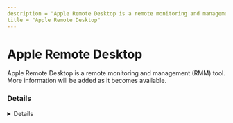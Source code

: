 ---
description = "Apple Remote Desktop is a remote monitoring and management (RMM) tool. More information will be added as it becomes available."
title = "Apple Remote Desktop"
---



# Apple Remote Desktop

Apple Remote Desktop is a remote monitoring and management (RMM) tool. More information will be added as it becomes available.

### Details
<Details author={""}
         category={""}
         created={""}
         website={""}
         lastModified={"2024-02-24"}
         privileges={""}
         free={ false }
         verification={ false }
/>

#### Installation Paths
<Card code={ ["ARDAgent.app"] }/>





### Forensic Artifacts




#### Network Artifacts
<EuiSpacer size="xl"/>
<NetworkArtifactsTable data={ [{"Description": "Known remote domains", "Domains": ["user_managed"], "Ports": []}] }/>




### Detections
- Detects potential network activity of Apple Remote Desktop RMM tool
  - [Sigma Rule](https://github.com/magicsword-io/LOLRMM/blob/main/detections/sigma/apple_remote_desktop_network_sigma.yml)

### References
- [https://support.apple.com/guide/remote-desktop/install-and-set-up-remote-desktop-apdf49e03a4/mac](https://support.apple.com/guide/remote-desktop/install-and-set-up-remote-desktop-apdf49e03a4/mac)

